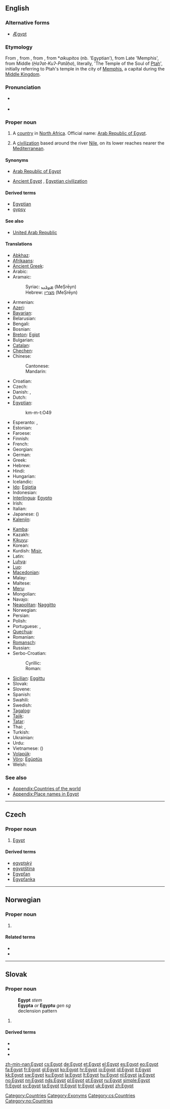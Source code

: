 ==English==
{{wikipedia}}

===Alternative forms===
* [[Ægypt]] {{qualifier|archaic}}

===Etymology===
From {{etyl|frm}} {{term|Egypte|lang=frm}}, from {{etyl|la}} {{term|Ægyptus|lang=la}}, from {{etyl|grc}} {{term|sc=polytonic|Αἴγυπτος|tr=Aígyptos}}, from {{etyl|gmy}} *''aikupitos'' (nb. {{term|𐁁𐀓𐀠𐀴𐀍|tr=aikupitijo|lang=gmy}} 'Egyptian'), from Late {{etyl|egy}} {{term||Hikuptah}} 'Memphis', from Middle {{egy}}  {{term|ḥȝ.t kȝ ptḥ|lang=egy}} (''Ḥaʔat-Kuʔ-Patāḥa''), literally, 'The Temple of the Soul of [[Ptah]]', initially referring to Ptah's temple in the city of [[Memphis]], a capital during the [[Middle Kingdom]].

===Pronunciation===
* {{a|UK|US}} {{IPA|/ˈiː.dʒɪpt/}}
* {{audio|en-us-Egypt.ogg|Audio (US)}}

===Proper noun===
{{en-proper noun}}

# A [[country]] in [[North Africa]]. Official name: [[Arab Republic of Egypt]].
# {{historical}} A [[civilization]] based around the river [[Nile]], on its lower reaches nearer the [[Mediterranean]].

====Synonyms====
* {{sense|modern country}} [[Arab Republic of Egypt]]
* {{sense|civilization}} [[Ancient Egypt]] , [[Egyptian civilization]]

====Derived terms====
* [[Egyptian]]
* [[gypsy]]

====See also====
* [[United Arab Republic]]

====Translations====
{{trans-top|country in North Africa}}
* [[Abkhaz]]: {{t|ab|Мысра|tr=Mýsra|sc=Cyrl}}
* [[Afrikaans]]: {{t|af|Egipte}}
* [[Ancient Greek]]: {{tø|grc|Αἴγυπτος|tr=Aiguptos|sc=polytonic|xs=Ancient Greek}}
* Arabic: {{t+|ar|مصر|f|tr=miSr, maSr}}
* Aramaic:
*: Syriac: [[ܡܨܪܝܢ]] (MeṢrēyn)
*: Hebrew: [[מצרין]] (MeṢrēyn)
* Armenian: {{t-|hy|Եգիպտոս|tr=Egiptos}}
* [[Azeri]]: {{t|az|Misir}}
* [[Bavarian]]: {{tø|bar|Ägyptn}}
* Belarusian: {{t|be|Егіпет|m|tr=Jehípet|sc=Cyrl}}
* Bengali: {{t|bn|মিশর|tr=miśar|sc=Beng}}
* Bosnian: {{t-|bs|Egipat|m}}
* [[Breton]]: [[Egipt]]
* Bulgarian: {{t|bg|Египет|tr=Egípet|sc=Cyrl}}
* [[Catalan]]: {{t|ca|Egipte|m}}
* [[Chechen]]: {{tø|ce|Мисар|tr=Misar}}
* Chinese:
*: Cantonese: {{tø|yue|埃及|tr=oi1 kap6|sc=Hant}}
*: Mandarin: {{t-|cmn|埃及|tr=Āijí|sc=Hani}}
* Croatian: {{t+|hr|Egipat|m|al=Ègipat}}
* Czech: {{t+|cs|Egypt|m}}
* Danish: {{t+|da|Egypten}}, {{t+|da|Ægypten}}
* Dutch: {{t+|nl|Egypte}}
* [[Egyptian]]: {{tø|egy|kmt|sc=Egyp}}
*: <hiero>km-m-t:O49</hiero>
* Esperanto: {{t+|eo|Egiptio|xs=Esperanto}}, {{t-|eo|Egiptujo|xs=Esperanto}}
* Estonian: {{t+|et|Egiptus}}
* Faroese: {{t-|fo|Egyptaland|n|xs=Faroese}}
* Finnish: {{t+|fi|Egypti}}
* French: {{t+|fr|Égypte|f}}
* Georgian: {{t-|ka|ეგვიპტე|tr=egvipte|sc=Geor|xs=Georgian}}
* German: {{t+|de|Ägypten|n}}
* Greek: {{t+|el|Αίγυπτος|f|tr=Aígyptos}}
* Hebrew: {{t|he|מצרים|f|tr=mitsráyim|alt=מִצְרָיִם|sc=Hebr}}
* Hindi: {{t|hi|मिस्र|f|tr=misar|sc=Deva}}
* Hungarian: {{t+|hu|Egyiptom}}
* Icelandic: {{t+|is|Egyptaland|n}}
* [[Ido]]: [[Egiptia]]
* Indonesian: {{t|id|Mesir}}
* [[Interlingua]]: [[Egypto]]
* Irish: {{t+|ga|Éigipt|f|alt=an Éigipt|xs=Irish}}
* Italian: {{t+|it|Egitto|m}}
* Japanese: {{t+|ja|エジプト|tr=Ejiputo}} ({{t+|ja|埃及}})
* [[Kalenjin]]: {{tø|kln|Misri}}
{{trans-mid}}
* [[Kamba]]: {{tø|kam|Misri}}
* Kazakh: {{t|kk|Мысыр|tr=Mýsyr|sc=Cyrl}}
* [[Kikuyu]]: {{tø|ki|Misri}}
* Korean: {{t|ko|이집트|tr=Ijipteu|sc=Kore}}
* Kurdish: [[Misir]], {{ku-Arab|[[میسر]]}}
* Latin: {{t+|la|Aegyptus|m}}
* [[Luhya]]: {{tø|luy|Misri}}
* [[Luo]]: {{tø|luo|Misri}}
* [[Macedonian]]: {{t+|mk|Египет|m|tr=Égipet}}
* Malay: {{t|ms|Mesir}}
* Maltese: {{t|mt|Eġittu|alt=l-Eġittu}}
* [[Meru]]: {{tø|mer|Misri}}
* Mongolian: {{t-|mn|Мисир|tr=Mísir|sc=Cyrl|xs=Mongolian}}
* Navajo: {{tø|nv|Ííjip}}
* [[Neapolitan]]: [[Naggitto]] {{m}}
* Norwegian: {{t+|no|Egypt}}
* Persian: {{t|fa|مصر|tr=Mesr|sc=fa-Arab}}
* Polish: {{t+|pl|Egipt|m}}
* Portuguese: {{t|pt|Egipto|m}} {{qualifier|Portugal}}, {{t|pt|Egito|m}} {{qualifier|Brazil}}
* [[Quechua]]: {{t-|qu|Ihiptu|xs=Quechua}}
* Romanian: {{t-|ro|Egipt|n}}
* [[Romansch]]: {{t|rm|Egipta|f}}
* Russian: {{t+|ru|Египет|m|tr=Jegípet}}
* Serbo-Croatian:
*: Cyrillic:  {{t|sh|Египат|m|sc=Cyrl}}
*: Roman: {{t|sh|Egipat|m}}
* [[Sicilian]]: [[Eggittu]] {{m}}
* Slovak: {{t-|sk|Egypt|m}}
* Slovene: {{t+|sl|Egipt|m}}
* Spanish: {{t+|es|Egipto|m}}
* Swahili: {{t+|sw|Misri|xs=Swahili}}
* Swedish: {{t+|sv|Egypten}}
* [[Tagalog]]: {{t|tl|Ehipto}}
* [[Tajik]]: {{t|tg|Миср|tr=Misr|sc=Cyrl}}
* [[Tatar]]: {{t|tt|Мисыр|tr=Misyr|sc=Cyrl}}
* Thai: {{qualifier|general}} {{t|th|อิยิปต์|tr=Īyip|sc=Thai}}, {{qualifier|literary}} {{t|th|ไอยคุปต์|tr=Aiyakup|sc=Thai}}
* Turkish: {{t+|tr|Mısır}}
* Ukrainian: {{t|uk|Єгипет|m|tr=Jehýpet|sc=Cyrl}}
* Urdu: {{t|ur|مصر|f|tr=misar|sc=ur-Arab}}
* Vietnamese: {{t-|vi|Ai Cập|xs=Vietnamese}} ({{t|vi|埃及}})
* [[Volapük]]: {{t|vo|Lägüptän}}
* [[Võro]]: [[Egüptüs]]
* Welsh: {{t|cy|Aifft|f|alt=yr Aifft|xs=Welsh}}
{{trans-bottom}}

===See also===
* [[Appendix:Countries of the world]]
* [[Appendix:Place names in Egypt]]

[[Category:Countries]]
[[Category:Exonyms]]

----

==Czech==

===Proper noun===
{{cs-proper noun|g=m}}

# [[#English|Egypt]]

====Derived terms====
* [[egyptský]]
* [[egyptština]]
* [[Egypťan]]
* [[Egypťanka]]

[[Category:cs:Countries]]

----

==Norwegian==

===Proper noun===
{{infl|no|proper noun}}

# {{l|en|Egypt}}

====Related terms====
* {{l|no|egypter}}
* {{l|no|egyptisk}}

[[Category:no:Countries]]

----

==Slovak==

===Proper noun===
: {{infl|sk|proper noun}}
: '''Egypt''' ''stem''
: '''Egypta''' ''or'' '''Egyptu''' ''gen sg''
: declension pattern {{sk-dub}}

# {{l|en|Egypt}}

====Derived terms====
* {{l|sk|Egypťan}}
* {{l|sk|egyptčina}}
* {{l|sk|egyptský}}

[[zh-min-nan:Egypt]]
[[cs:Egypt]]
[[de:Egypt]]
[[et:Egypt]]
[[el:Egypt]]
[[es:Egypt]]
[[eo:Egypt]]
[[fa:Egypt]]
[[fr:Egypt]]
[[gl:Egypt]]
[[ko:Egypt]]
[[hr:Egypt]]
[[io:Egypt]]
[[id:Egypt]]
[[it:Egypt]]
[[kk:Egypt]]
[[sw:Egypt]]
[[ku:Egypt]]
[[la:Egypt]]
[[lt:Egypt]]
[[hu:Egypt]]
[[nl:Egypt]]
[[ja:Egypt]]
[[no:Egypt]]
[[nn:Egypt]]
[[nds:Egypt]]
[[pl:Egypt]]
[[pt:Egypt]]
[[ru:Egypt]]
[[simple:Egypt]]
[[fi:Egypt]]
[[sv:Egypt]]
[[ta:Egypt]]
[[tt:Egypt]]
[[tr:Egypt]]
[[uk:Egypt]]
[[zh:Egypt]]